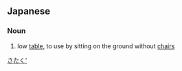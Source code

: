 ==Japanese==
{{ja-kanjitab|ざ|たく|yomi=o}}

===Noun===
{{ja-noun|ざたく}}

# low [[table]], to use by sitting on the ground without [[chair]]s

[[Category:ja:Furniture|さたく']]